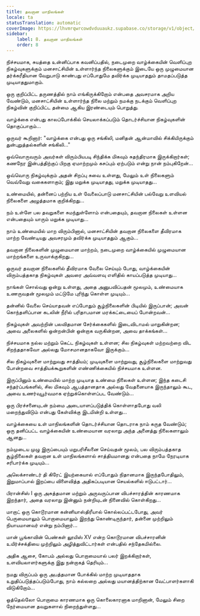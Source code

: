 ```yaml
---
title: தவறான மாநிலங்கள்
locale: ta
statusTranslation: automatic
coverImage: https://lhvmrqwrcowdvduuaukz.supabase.co/storage/v1/object/public/strapi-uploads/small_cover-tratado-de-psicologia-revolucionaria.webp-5e15e1cec4e0ebebcde5d7fc7565d8fd.webp
sidebar:
    label: 8. தவறான மாநிலங்கள்
    order: 8
---
```

நிச்சயமாக, சுயத்தை உன்னிப்பாக கவனிப்பதில், நடைமுறை வாழ்க்கையின் வெளிப்புற நிகழ்வுகளுக்கும் மனசாட்சியின் உள்ளார்ந்த நிலைகளுக்கும் இடையே ஒரு முழுமையான தர்க்கரீதியான வேறுபாடு காண்பது எப்போதுமே தவிர்க்க முடியாததும் தாமதப்படுத்த முடியாததுமாகும்.

ஒரு குறிப்பிட்ட தருணத்தில் நாம் எங்கிருக்கிறோம் என்பதை அவசரமாக அறிய வேண்டும், மனசாட்சியின் உள்ளார்ந்த நிலை மற்றும் நமக்கு நடக்கும் வெளிப்புற நிகழ்வின் குறிப்பிட்ட தன்மை ஆகிய இரண்டையும் பொறுத்து.

வாழ்க்கை என்பது காலப்போக்கில் செயலாக்கப்படும் தொடர்ச்சியான நிகழ்வுகளின் தொகுப்பாகும்...

ஒருவர் கூறினார்: "வாழ்க்கை என்பது ஒரு சங்கிலி, மனிதன் ஆன்மாவில் சிக்கியிருக்கும் துன்புறுத்தல்களின் சங்கிலி..."

ஒவ்வொருவரும் அவர்கள் விரும்பியபடி சிந்திக்க மிகவும் சுதந்திரமாக இருக்கிறார்கள்; கணநேர இன்பத்திற்குப் பிறகு ஏமாற்றமும் கசப்பும் ஏற்படும் என்று நான் நம்புகிறேன்...

ஒவ்வொரு நிகழ்வுக்கும் அதன் சிறப்பு சுவை உள்ளது, மேலும் உள் நிலைகளும் வெவ்வேறு வகைகளாகும்; இது மறுக்க முடியாதது, மறுக்க முடியாதது...

உண்மையில், தன்னைப் பற்றிய உள் வேலைப்பாடு மனசாட்சியின் பல்வேறு உளவியல் நிலைகளை அழுத்தமாக குறிக்கிறது...

நம் உள்ளே பல தவறுகளை சுமந்துள்ளோம் என்பதையும், தவறான நிலைகள் உள்ளன என்பதையும் யாரும் மறுக்க முடியாது...

நாம் உண்மையில் மாற விரும்பினால், மனசாட்சியின் தவறான நிலைகளை தீவிரமாக மாற்ற வேண்டியது அவசரமும் தவிர்க்க முடியாததும் ஆகும்...

தவறான நிலைகளின் முழுமையான மாற்றம், நடைமுறை வாழ்க்கையில் முழுமையான மாற்றங்களை உருவாக்குகிறது...

ஒருவர் தவறான நிலைகளில் தீவிரமாக வேலை செய்யும் போது, வாழ்க்கையின் விரும்பத்தகாத நிகழ்வுகள் அவரை அவ்வளவு எளிதில் காயப்படுத்த முடியாது...

நாங்கள் சொல்வது ஒன்று உள்ளது, அதை அனுபவிப்பதன் மூலமும், உண்மையாக உணருவதன் மூலமும் மட்டுமே புரிந்து கொள்ள முடியும்...

தன்னில் வேலை செய்யாதவன் எப்போதும் சூழ்நிலைகளின் பிடியில் இருப்பான்; அவன் கொந்தளிப்பான கடலின் நீரில் பரிதாபமான மரக்கட்டையைப் போன்றவன்...

நிகழ்வுகள் அவற்றின் பலவிதமான சேர்க்கைகளில் இடைவிடாமல் மாறுகின்றன; அவை அலைகளில் ஒன்றன்பின் ஒன்றாக வருகின்றன, அவை தாக்கங்கள்...

நிச்சயமாக நல்ல மற்றும் கெட்ட நிகழ்வுகள் உள்ளன; சில நிகழ்வுகள் மற்றவற்றை விட சிறந்ததாகவோ அல்லது மோசமானதாகவோ இருக்கும்...

சில நிகழ்வுகளை மாற்றுவது சாத்தியம்; முடிவுகளை மாற்றுவது, சூழ்நிலைகளை மாற்றுவது போன்றவை சாத்தியக்கூறுகளின் எண்ணிக்கையில் நிச்சயமாக உள்ளன.

இருப்பினும் உண்மையில் மாற்ற முடியாத உண்மை நிலைகள் உள்ளன; இந்த கடைசி சந்தர்ப்பங்களில், சில மிகவும் ஆபத்தானதாக அல்லது வேதனையாக இருந்தாலும் கூட, அவை உணர்வுபூர்வமாக ஏற்றுக்கொள்ளப்பட வேண்டும்...

ஒரு பிரச்சனையுடன் நம்மை அடையாளப்படுத்திக் கொள்ளாதபோது வலி மறைந்துவிடும் என்பது கேள்விக்கு இடமின்றி உள்ளது...

வாழ்க்கையை உள் மாநிலங்களின் தொடர்ச்சியான தொடராக நாம் கருத வேண்டும்; ஒரு தனிப்பட்ட வாழ்க்கையின் உண்மையான வரலாறு அந்த அனைத்து நிலைகளாலும் ஆனது...

நம்முடைய முழு இருப்பையும் மறுபரிசீலனை செய்வதன் மூலம், பல விரும்பத்தகாத சூழ்நிலைகள் தவறான உள் மாநிலங்களால் சாத்தியமானது என்பதை நாமே நேரடியாக சரிபார்க்க முடியும்...

அலெக்சாண்டர் தி கிரேட் இயற்கையால் எப்போதும் நிதானமாக இருந்தபோதிலும், இறுமாப்பால் இறப்பை விளைவித்த அதிகப்படியான செயல்களில் ஈடுபட்டார்...

பிரான்சிஸ் I ஒரு அசுத்தமான மற்றும் அருவருப்பான விபச்சாரத்தின் காரணமாக இறந்தார், அதை வரலாறு இன்னும் நன்றியுடன் நினைவில் கொள்கிறது...

மாறாட் ஒரு கொடூரமான கன்னியாஸ்திரீயால் கொல்லப்பட்டபோது, அவர் பெருமையாலும் பொறாமையாலும் இறந்து கொண்டிருந்தார், தன்னை முற்றிலும் நியாயமானவர் என்று நம்பினார்...

மான் பூங்காவின் பெண்கள் லூயிஸ் XV என்ற கொடூரமான விபச்சாரனின் உயிர்ச்சக்தியை முற்றிலும் அழித்துவிட்டார்கள் என்பதில் சந்தேகமில்லை.

அதிக ஆசை, கோபம் அல்லது பொறாமையால் பலர் இறக்கிறார்கள், உளவியலாளர்களுக்கு இது நன்றாகத் தெரியும்...

நமது விருப்பம் ஒரு அபத்தமான போக்கில் மாற்ற முடியாததாக உறுதிப்படுத்தப்படும்போது, நாம் கல்லறை அல்லது மயானத்திற்கான வேட்பாளர்களாகி விடுகிறோம்...

ஒத்தெல்லோ பொறாமை காரணமாக ஒரு கொலைகாரனாக மாறினான், மேலும் சிறை நேர்மையான தவறுகளால் நிறைந்துள்ளது...

